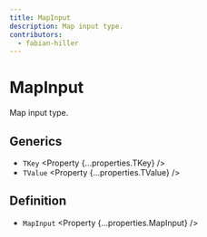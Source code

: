 ```yaml
---
title: MapInput
description: Map input type.
contributors:
  - fabian-hiller
---
```



# MapInput

Map input type.

## Generics

- `TKey` <Property {...properties.TKey} />
- `TValue` <Property {...properties.TValue} />

## Definition

- `MapInput` <Property {...properties.MapInput} />
